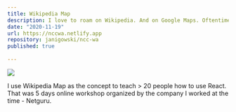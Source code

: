 ```yaml
---
title: Wikipedia Map
description: I love to roam on Wikipedia. And on Google Maps. Oftentimes I coulnd't found much information about the places I would like to visit. I started to think about creating a map on which Wikipedia articles with attached coordinates could be displayed.
date: "2020-11-19"
url: https://nccwa.netlify.app
repository: janigowski/ncc-wa
published: true
  
---
```



[![](/wikipedia-map.png)](https://nccwa.netlify.app)

I use Wikipedia Map as the concept to teach > 20 people how to use React. That was 5 days online workshop organized by the company I worked at the time - Netguru.

